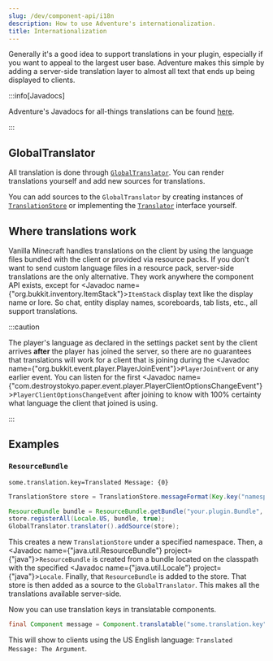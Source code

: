 ```yaml
---
slug: /dev/component-api/i18n
description: How to use Adventure's internationalization.
title: Internationalization
---
```


Generally it's a good idea to support translations in your plugin, especially if you want to
appeal to the largest user base. Adventure makes this simple by adding a server-side
translation layer to almost all text that ends up being displayed to clients.

:::info[Javadocs]

Adventure's Javadocs for all-things translations can be found [here](https://jd.advntr.dev/api/latest/net/kyori/adventure/translation/package-summary.html).

:::

## GlobalTranslator

All translation is done through [`GlobalTranslator`](https://jd.advntr.dev/api/latest/net/kyori/adventure/translation/GlobalTranslator.html).
You can render translations yourself and add new sources for translations.

You can add sources to the `GlobalTranslator` by creating instances of [`TranslationStore`](https://jd.advntr.dev/api/latest/net/kyori/adventure/translation/TranslationStore.html)
or implementing the [`Translator`](https://jd.advntr.dev/api/latest/net/kyori/adventure/translation/Translator.html) interface yourself.

## Where translations work

Vanilla Minecraft handles translations on the client by using the language files bundled with the client or provided via resource packs. If you don't want to send custom language files
in a resource pack, server-side translations are the only alternative. They work anywhere the component API exists, except for <Javadoc name={"org.bukkit.inventory.ItemStack"}>`ItemStack`</Javadoc>
display text like the display name or lore. So chat, entity display names, scoreboards, tab lists, etc., all support translations.

:::caution

The player's language as declared in the settings packet sent by the client arrives **after** the player has joined the server, so there are no guarantees that
translations will work for a client that is joining during the <Javadoc name={"org.bukkit.event.player.PlayerJoinEvent"}>`PlayerJoinEvent`</Javadoc> or any earlier event.
You can listen for the first <Javadoc name={"com.destroystokyo.paper.event.player.PlayerClientOptionsChangeEvent"}>`PlayerClientOptionsChangeEvent`</Javadoc>
after joining to know with 100% certainty what language the client that joined is using.

:::

## Examples

### `ResourceBundle`
```properties title="src/main/resources/your/plugin/Bundle_en_US.properties"
some.translation.key=Translated Message: {0}
```

```java
TranslationStore store = TranslationStore.messageFormat(Key.key("namespace:value"));

ResourceBundle bundle = ResourceBundle.getBundle("your.plugin.Bundle", Locale.US, UTF8ResourceBundleControl.get());
store.registerAll(Locale.US, bundle, true);
GlobalTranslator.translator().addSource(store);
```

This creates a new `TranslationStore` under a specified namespace. Then, a <Javadoc name={"java.util.ResourceBundle"} project={"java"}>`ResourceBundle`</Javadoc>
is created from a bundle located on the classpath with the specified <Javadoc name={"java.util.Locale"} project={"java"}>`Locale`</Javadoc>.
Finally, that `ResourceBundle` is added to the store. That store is then added as a source to the `GlobalTranslator`.
This makes all the translations available server-side.

Now you can use translation keys in translatable components.

```java
final Component message = Component.translatable("some.translation.key", Component.text("The Argument"))
```

This will show to clients using the US English language: `Translated Message: The Argument`.
